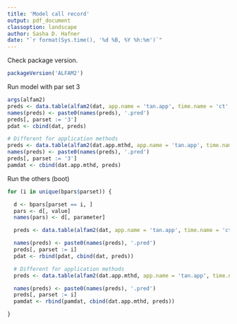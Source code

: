 ```yaml
---
title: 'Model call record'
output: pdf_document
classoption: landscape
author: Sasha D. Hafner
date: "`r format(Sys.time(), '%d %B, %Y %h:%m')`"
---
```


Check package version.

```r
packageVersion('ALFAM2')
```

Run model with par set 3
```r
args(alfam2)
preds <- data.table(alfam2(dat, app.name = 'tan.app', time.name = 'ct', group = 'id', pars = pars03))
names(preds) <- paste0(names(preds), '.pred')
preds[, parset := '3']
pdat <- cbind(dat, preds)

# Different for application methods
preds <- data.table(alfam2(dat.app.mthd, app.name = 'tan.app', time.name = 'ct', group = 'id', pars = pars03))
names(preds) <- paste0(names(preds), '.pred')
preds[, parset := '3']
pamdat <- cbind(dat.app.mthd, preds)
```

Run the others (boot)

```r
for (i in unique(bpars$parset)) {

  d <- bpars[parset == i, ]
  pars <- d[, value]
  names(pars) <- d[, parameter]

  preds <- data.table(alfam2(dat, app.name = 'tan.app', time.name = 'ct', group = 'id', pars = pars))

  names(preds) <- paste0(names(preds), '.pred')
  preds[, parset := i]
  pdat <- rbind(pdat, cbind(dat, preds))

  # Different for application methods
  preds <- data.table(alfam2(dat.app.mthd, app.name = 'tan.app', time.name = 'ct', group = 'id', pars = pars))

  names(preds) <- paste0(names(preds), '.pred')
  preds[, parset := i]
  pamdat <- rbind(pamdat, cbind(dat.app.mthd, preds))

}
```




